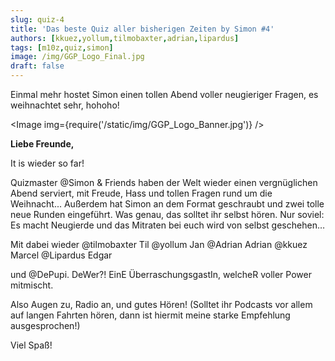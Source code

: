 ```yaml
---
slug: quiz-4
title: 'Das beste Quiz aller bisherigen Zeiten by Simon #4'
authors: [kkuez,yollum,tilmobaxter,adrian,lipardus]
tags: [m10z,quiz,simon]
image: /img/GGP_Logo_Final.jpg
draft: false
---
```



Einmal mehr hostet Simon einen tollen Abend voller neugieriger Fragen, es weihnachtet sehr, hohoho!

<Image img={require('/static/img/GGP_Logo_Banner.jpg')} />

<!--truncate-->

**Liebe Freunde,**

It is wieder so far!

Quizmaster @Simon & Friends haben der Welt wieder einen vergnüglichen Abend serviert, mit Freude, Hass und tollen Fragen rund um die Weihnacht...
Außerdem hat Simon an dem Format geschraubt und zwei tolle neue Runden eingeführt. Was genau, das solltet ihr selbst hören. Nur soviel: Es macht Neugierde und das Mitraten bei euch wird von selbst geschehen…

Mit dabei wieder
@tilmobaxter Til
@yollum Jan
@Adrian Adrian
@kkuez Marcel
@Lipardus Edgar

und @DePupi.
DeWer?!
EinE ÜberraschungsgastIn, welcheR voller Power mitmischt.

Also Augen zu, Radio an, und gutes Hören!
(Solltet ihr Podcasts vor allem auf langen Fahrten hören, dann ist hiermit meine starke Empfehlung ausgesprochen!)

Viel Spaß!

<ReactPlayer
    width="100%"
    height="50px"
    controls
    url='https://m10z.picnotes.de/Quiz/m10z_quiz_4.mp3'
/>
